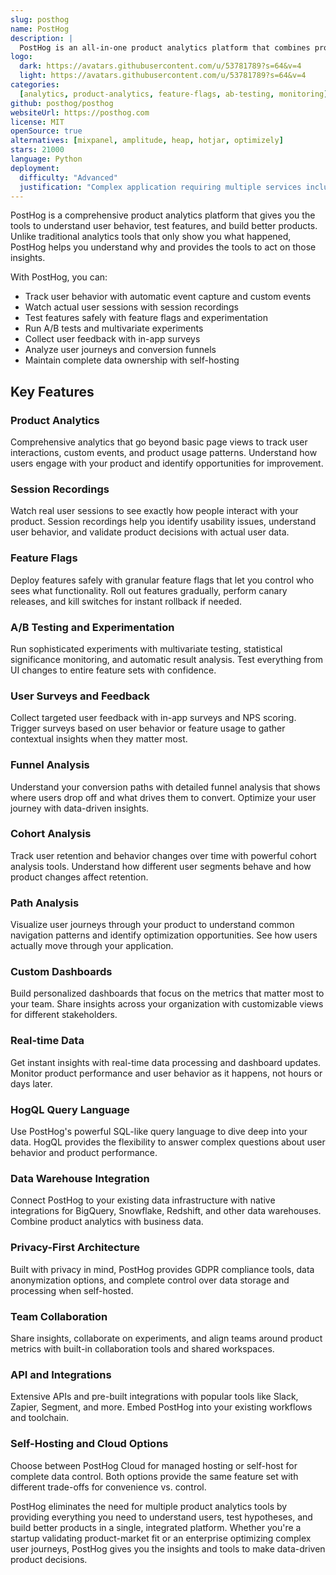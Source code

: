 ```yaml
---
slug: posthog
name: PostHog
description: |
  PostHog is an all-in-one product analytics platform that combines product analytics, session recording, feature flags, A/B testing, and user surveys in a single, self-hostable solution.
logo:
  dark: https://avatars.githubusercontent.com/u/53781789?s=64&v=4
  light: https://avatars.githubusercontent.com/u/53781789?s=64&v=4
categories:
  [analytics, product-analytics, feature-flags, ab-testing, monitoring]
github: posthog/posthog
websiteUrl: https://posthog.com
license: MIT
openSource: true
alternatives: [mixpanel, amplitude, heap, hotjar, optimizely]
stars: 21000
language: Python
deployment:
  difficulty: "Advanced"
  justification: "Complex application requiring multiple services including PostgreSQL, Redis, ClickHouse, and message queues. Production deployment requires careful configuration of data processing pipelines and monitoring."
---
```


PostHog is a comprehensive product analytics platform that gives you the tools to understand user behavior, test features, and build better products. Unlike traditional analytics tools that only show you what happened, PostHog helps you understand why and provides the tools to act on those insights.

With PostHog, you can:

- Track user behavior with automatic event capture and custom events
- Watch actual user sessions with session recordings
- Test features safely with feature flags and experimentation
- Run A/B tests and multivariate experiments
- Collect user feedback with in-app surveys
- Analyze user journeys and conversion funnels
- Maintain complete data ownership with self-hosting

## Key Features

### Product Analytics

Comprehensive analytics that go beyond basic page views to track user interactions, custom events, and product usage patterns. Understand how users engage with your product and identify opportunities for improvement.

### Session Recordings

Watch real user sessions to see exactly how people interact with your product. Session recordings help you identify usability issues, understand user behavior, and validate product decisions with actual user data.

### Feature Flags

Deploy features safely with granular feature flags that let you control who sees what functionality. Roll out features gradually, perform canary releases, and kill switches for instant rollback if needed.

### A/B Testing and Experimentation

Run sophisticated experiments with multivariate testing, statistical significance monitoring, and automatic result analysis. Test everything from UI changes to entire feature sets with confidence.

### User Surveys and Feedback

Collect targeted user feedback with in-app surveys and NPS scoring. Trigger surveys based on user behavior or feature usage to gather contextual insights when they matter most.

### Funnel Analysis

Understand your conversion paths with detailed funnel analysis that shows where users drop off and what drives them to convert. Optimize your user journey with data-driven insights.

### Cohort Analysis

Track user retention and behavior changes over time with powerful cohort analysis tools. Understand how different user segments behave and how product changes affect retention.

### Path Analysis

Visualize user journeys through your product to understand common navigation patterns and identify optimization opportunities. See how users actually move through your application.

### Custom Dashboards

Build personalized dashboards that focus on the metrics that matter most to your team. Share insights across your organization with customizable views for different stakeholders.

### Real-time Data

Get instant insights with real-time data processing and dashboard updates. Monitor product performance and user behavior as it happens, not hours or days later.

### HogQL Query Language

Use PostHog's powerful SQL-like query language to dive deep into your data. HogQL provides the flexibility to answer complex questions about user behavior and product performance.

### Data Warehouse Integration

Connect PostHog to your existing data infrastructure with native integrations for BigQuery, Snowflake, Redshift, and other data warehouses. Combine product analytics with business data.

### Privacy-First Architecture

Built with privacy in mind, PostHog provides GDPR compliance tools, data anonymization options, and complete control over data storage and processing when self-hosted.

### Team Collaboration

Share insights, collaborate on experiments, and align teams around product metrics with built-in collaboration tools and shared workspaces.

### API and Integrations

Extensive APIs and pre-built integrations with popular tools like Slack, Zapier, Segment, and more. Embed PostHog into your existing workflows and toolchain.

### Self-Hosting and Cloud Options

Choose between PostHog Cloud for managed hosting or self-host for complete data control. Both options provide the same feature set with different trade-offs for convenience vs. control.

PostHog eliminates the need for multiple product analytics tools by providing everything you need to understand users, test hypotheses, and build better products in a single, integrated platform. Whether you're a startup validating product-market fit or an enterprise optimizing complex user journeys, PostHog gives you the insights and tools to make data-driven product decisions.
